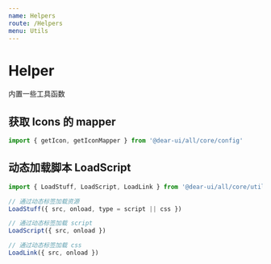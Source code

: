 ```yaml
---
name: Helpers
route: /Helpers
menu: Utils
---
```


# Helper

内置一些工具函数

## 获取 Icons 的 mapper

```js
import { getIcon, getIconMapper } from '@dear-ui/all/core/config'
```

## 动态加载脚本 LoadScript

```js
import { LoadStuff, LoadScript, LoadLink } from '@dear-ui/all/core/utils'

// 通过动态标签加载资源
LoadStuff({ src, onload, type = script || css })

// 通过动态标签加载 script
LoadScript({ src, onload })

// 通过动态标签加载 css
LoadLink({ src, onload })
```
